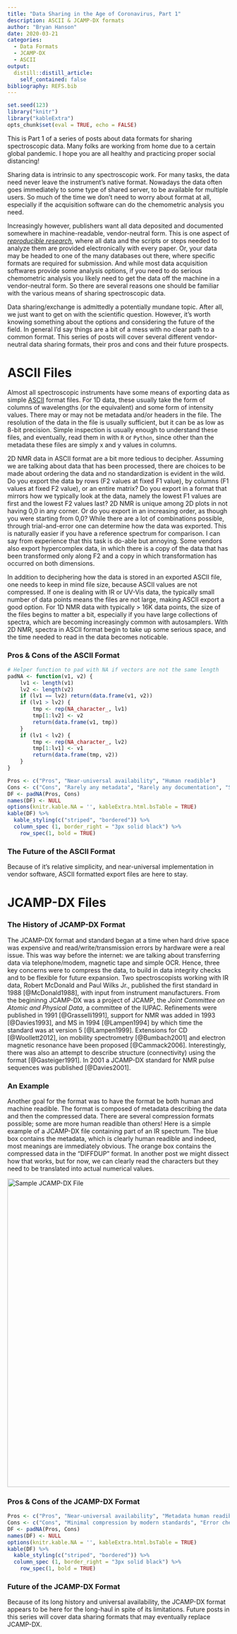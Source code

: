 ```yaml
---
title: "Data Sharing in the Age of Coronavirus, Part 1"
description: ASCII & JCAMP-DX formats
author: "Bryan Hanson"
date: 2020-03-21
categories:
  - Data Formats
  - JCAMP-DX
  - ASCII
output:
  distill::distill_article:
    self_contained: false
bibliography: REFS.bib
---
```


```r
set.seed(123)
library("knitr")
library("kableExtra")
opts_chunk$set(eval = TRUE, echo = FALSE)
```

This is Part 1 of a series of posts about data formats for sharing spectroscopic data.  Many folks are working from home due to a certain global pandemic.  I hope you are all healthy and practicing proper social distancing!

Sharing data is intrinsic to any spectroscopic work.  For many tasks, the data need never leave the instrument's native format.  Nowadays the data often goes immediately to some type of shared server, to be available for multiple users.  So much of the time we don't need to worry about format at all, especially if the acquisition software can do the chemometric analysis you need.

Increasingly however, publishers want all data deposited and documented somewhere in machine-readable, vendor-neutral form.  This is one aspect of [*reproducible research*](https://en.wikipedia.org/wiki/Reproducibility#Reproducible_research), where all data and the scripts or steps needed to analyze them are provided electronically with every paper.  Or, your data may be headed to one of the many databases out there, where specific formats are required for submission.  And while most data acquisition softwares provide some analysis options, if you need to do serious chemometric analysis you likely need to get the data off the machine in a vendor-neutral form. So there are several reasons one should be familiar with the various means of sharing spectroscopic data.

Data sharing/exchange is admittedly a potentially mundane topic.  After all, we just want to get on with the scientific question.  However, it's worth knowing something about the options and considering the future of the field. In general I'd say things are a bit of a mess with no clear path to a common format. This series of posts will cover several different vendor-neutral data sharing formats, their pros and cons and their future prospects.

# ASCII Files

Almost all spectroscopic instruments have some means of exporting data as simple [ASCII](https://en.wikipedia.org/wiki/ASCII) format files.  For 1D data, these usually take the form of columns of wavelengths (or the equivalent) and some form of intensity values.  There may or may not be metadata and/or headers in the file.  The resolution of the data in the file is usually sufficient, but it can be as low as 8-bit precision. Simple inspection is usually enough to understand these files, and eventually, read them in with `R` or `Python`, since other than the metadata these files are simply x and y values in columns.

2D NMR data in ASCII format are a bit more tedious to decipher.  Assuming we are talking about data that has been processed, there are choices to be made about ordering the data and no standardization is evident in the wild.  Do you export the data by rows (F2 values at fixed F1 value), by columns (F1 values at fixed F2 value), or an entire matrix?  Do you export in a format that mirrors how we typically look at the data, namely the lowest F1 values are first and the lowest F2 values last?  2D NMR is unique among 2D plots in not having 0,0 in any corner.  Or do you export in an increasing order, as though you were starting from 0,0?  While there are a lot of combinations possible, through trial-and-error one can determine how the data was exported.  This is naturally easier if you have a reference spectrum for comparison.  I can say from experience that this task is do-able but annoying.  Some vendors also export hypercomplex data, in which there is a copy of the data that has been transformed only along F2 and a copy in which transformation has occurred on both dimensions.

In addition to deciphering how the data is stored in an exported ASCII file, one needs to keep in mind file size, because ASCII values are not compressed. If one is dealing with IR or UV-Vis data, the typically small number of data points means the files are not large, making ASCII export a good option.  For 1D NMR data with typically > 16K data points, the size of the files begins to matter a bit, especially if you have large collections of spectra, which are becoming increasingly common with autosamplers. With 2D NMR, spectra in ASCII format begin to take up some serious space, and the time needed to read in the data becomes noticable.

### Pros & Cons of the ASCII Format

```r
# Helper function to pad with NA if vectors are not the same length
padNA <- function(v1, v2) {
	lv1 <- length(v1)
	lv2 <- length(v2)
	if (lv1 == lv2) return(data.frame(v1, v2))
	if (lv1 > lv2) {
		tmp <- rep(NA_character_, lv1)
		tmp[1:lv2] <- v2
		return(data.frame(v1, tmp))
	}
	if (lv1 < lv2) {
		tmp <- rep(NA_character_, lv2)
		tmp[1:lv1] <- v1
		return(data.frame(tmp, v2))
	}
}
```

```r
Pros <- c("Pros", "Near-universal availability", "Human readible")
Cons <- c("Cons", "Rarely any metadata", "Rarely any documentation", "Slow to parse for large data sets", "For 2D NMR, internal order must be deciphered")
DF <- padNA(Pros, Cons)
names(DF) <- NULL
options(knitr.kable.NA = '', kableExtra.html.bsTable = TRUE)
kable(DF) %>%
  kable_styling(c("striped", "bordered")) %>%
  column_spec (1, border_right = "3px solid black") %>%
	row_spec(1, bold = TRUE)
```

### The Future of the ASCII Format

Because of it's relative simplicity, and near-universal implementation in vendor software, ASCII formatted export files are here to stay.

# JCAMP-DX Files

### The History of JCAMP-DX Format

The JCAMP-DX format and standard began at a time when hard drive space was expensive and read/write/transmission errors by hardware were a real issue.  This was way before the internet: we are talking about transferring data via telephone/modem, magnetic tape and simple OCR.   Hence, three key concerns were to compress the data, to build in data integrity checks and to be flexible for future expansion.  Two spectroscopists working with IR data, Robert McDonald and Paul Wilks Jr., published the first standard in 1988 [@McDonald1988], with input from instrument manufacturers.  From the begininng JCAMP-DX was a project of JCAMP, the *Joint Committee on Atomic and Physical Data*, a committee of the IUPAC.  Refinements were published in 1991 [@Grasselli1991], support for NMR was added in 1993 [@Davies1993], and MS in 1994 [@Lampen1994] by which time the standard was at version 5 [@Lampen1999]. Extensions for CD [@Woollett2012], ion mobility spectrometry [@Bumbach2001] and electron magnetic resonance have been proposed [@Cammack2006].  Interestingly, there was also an attempt to describe structure (connectivity) using the format [@Gasteiger1991].  In 2001 a JCAMP-DX standard for NMR pulse sequences was published [@Davies2001].


### An Example

Another goal for the format was to have the format be both human and machine readible.  The format is composed of metadata describing the data and then the compressed data.  There are several compression formats possible; some are more human readible than others! Here is a simple example of a JCAMP-DX file containing part of an IR spectrum. The blue box contains the metadata, which is clearly human readible and indeed, most meanings are immediately obvious.  The orange box contains the compressed data in the "DIFFDUP" format.  In another post we might dissect how that works, but for now, we can clearly read the characters but they need to be translated into actual numerical values.

<img src="P11_Sample_DX.png" alt="Sample JCAMP-DX File" style="width:700px;"/>

### Pros & Cons of the JCAMP-DX Format

```r
Pros <- c("Pros", "Near-universal availability", "Metadata human readible", "Compression formats can be manually detangled for checking")
Cons <- c("Cons", "Minimal compression by modern standards", "Error checking makes parsing slow", "Error checking probably no longer needed", "Vendors do not always follow the standard exactly")
DF <- padNA(Pros, Cons)
names(DF) <- NULL
options(knitr.kable.NA = '', kableExtra.html.bsTable = TRUE)
kable(DF) %>%
  kable_styling(c("striped", "bordered")) %>%
  column_spec (1, border_right = "3px solid black") %>%
	row_spec(1, bold = TRUE)
```

### Future of the JCAMP-DX Format

Because of its long history and universal availability, the JCAMP-DX format appears to be here for the long-haul in spite of its limitations.  Future posts in this series will cover data sharing formats that may eventually replace JCAMP-DX.
